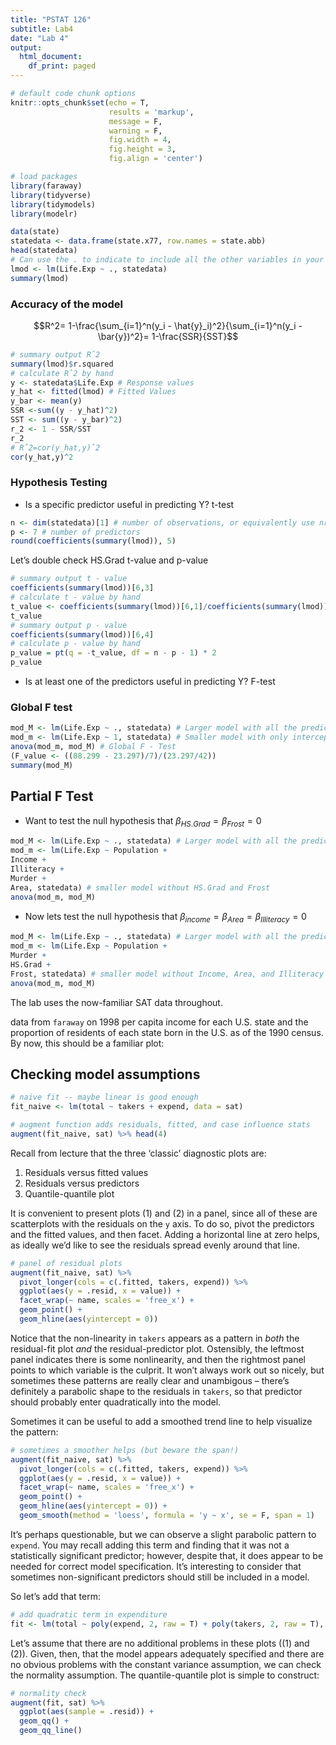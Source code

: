 ```yaml
---
title: "PSTAT 126"
subtitle: Lab4
date: "Lab 4"
output:
  html_document:
    df_print: paged
---
```



```r
# default code chunk options
knitr::opts_chunk$set(echo = T,
                      results = 'markup',
                      message = F, 
                      warning = F,
                      fig.width = 4,
                      fig.height = 3,
                      fig.align = 'center') 

# load packages
library(faraway)
library(tidyverse)
library(tidymodels)
library(modelr)
```

```r
data(state)
statedata <- data.frame(state.x77, row.names = state.abb)
head(statedata)
# Can use the . to indicate to include all the other variables in your model
lmod <- lm(Life.Exp ~ ., statedata)
summary(lmod)
```

###  Accuracy of the model

$$R^2= 1-\frac{\sum_{i=1}^n(y_i - \hat{y}_i)^2}{\sum_{i=1}^n(y_i - \bar{y})^2}= 1-\frac{SSR}{SST}$$
```r
# summary output Rˆ2
summary(lmod)$r.squared
# calculate Rˆ2 by hand
y <- statedata$Life.Exp # Response values
y_hat <- fitted(lmod) # Fitted Values
y_bar <- mean(y)
SSR <-sum((y - y_hat)^2)
SST <- sum((y - y_bar)^2)
r_2 <- 1 - SSR/SST
r_2
# Rˆ2=cor(y_hat,y)ˆ2
cor(y_hat,y)^2
```

### Hypothesis Testing

- Is a specific predictor useful in predicting Y? t-test

```r
n <- dim(statedata)[1] # number of observations, or equivalently use nrow(statedata)
p <- 7 # number of predictors
round(coefficients(summary(lmod)), 5)

```

Let’s double check HS.Grad t-value and p-value

```r
# summary output t - value
coefficients(summary(lmod))[6,3]
# calculate t - value by hand
t_value <- coefficients(summary(lmod))[6,1]/coefficients(summary(lmod))[6,2]
t_value
# summary output p - value
coefficients(summary(lmod))[6,4]
# calculate p - value by hand
p_value = pt(q = -t_value, df = n - p - 1) * 2
p_value
```

- Is at least one of the predictors useful in predicting Y? F-test


### Global F test

```r
mod_M <- lm(Life.Exp ~ ., statedata) # Larger model with all the predictors
mod_m <- lm(Life.Exp ~ 1, statedata) # Smaller model with only intercept
anova(mod_m, mod_M) # Global F - Test
(F_value <- ((88.299 - 23.297)/7)/(23.297/42))
summary(mod_M)
```

## Partial F Test

- Want to test the null hypothesis that $\beta_{HS.Grad} = \beta_{Frost} = 0$

```r
mod_M <- lm(Life.Exp ~ ., statedata) # Larger model with all the predictors
mod_m <- lm(Life.Exp ~ Population +
Income +
Illiteracy +
Murder +
Area, statedata) # smaller model without HS.Grad and Frost
anova(mod_m, mod_M)
```

- Now lets test the null hypothesis that $\beta_{income} = \beta_{Area} = \beta_{Illiteracy} = 0$

```r
mod_M <- lm(Life.Exp ~ ., statedata) # Larger model with all the predictors
mod_m <- lm(Life.Exp ~ Population +
Murder +
HS.Grad +
Frost, statedata) # smaller model without Income, Area, and Illiteracy
anova(mod_m, mod_M)
```





The lab uses the now-familiar SAT data throughout. 

 data from `faraway` on 1998 per capita income for each U.S. state and the proportion of residents of each state born in the U.S. as of the 1990 census. By now, this should be a familiar plot:


## Checking model assumptions


```r
# naive fit -- maybe linear is good enough
fit_naive <- lm(total ~ takers + expend, data = sat)

# augment function adds residuals, fitted, and case influence stats
augment(fit_naive, sat) %>% head(4)
```

Recall from lecture that the three 'classic' diagnostic plots are:

1. Residuals versus fitted values
2. Residuals versus predictors
3. Quantile-quantile plot

It is convenient to present plots (1) and (2) in a panel, since all of these are scatterplots with the residuals on the `y` axis. To do so, pivot the predictors and the fitted values, and then facet. Adding a horizontal line at zero helps, as ideally we'd like to see the residuals spread evenly around that line.
```r
# panel of residual plots
augment(fit_naive, sat) %>%
  pivot_longer(cols = c(.fitted, takers, expend)) %>%
  ggplot(aes(y = .resid, x = value)) +
  facet_wrap(~ name, scales = 'free_x') +
  geom_point() +
  geom_hline(aes(yintercept = 0))
```

Notice that the non-linearity in `takers` appears as a pattern in *both* the residual-fit plot *and* the residual-predictor plot. Ostensibly, the leftmost panel indicates there is some nonlinearity, and then the rightmost panel points to which variable is the culprit. It won't always work out so nicely, but sometimes these patterns are really clear and unambigous -- there's definitely a parabolic shape to the residuals in `takers`, so that predictor should probably enter quadratically into the model.

Sometimes it can be useful to add a smoothed trend line to help visualize the pattern:
```r
# sometimes a smoother helps (but beware the span!)
augment(fit_naive, sat) %>%
  pivot_longer(cols = c(.fitted, takers, expend)) %>%
  ggplot(aes(y = .resid, x = value)) +
  facet_wrap(~ name, scales = 'free_x') +
  geom_point() +
  geom_hline(aes(yintercept = 0)) +
  geom_smooth(method = 'loess', formula = 'y ~ x', se = F, span = 1)
```


It's perhaps questionable, but we can observe a slight parabolic pattern to `expend`. You may recall adding this term and finding that it was not a statistically significant predictor; however, despite that, it does appear to be needed for correct model specification. It's interesting to consider that sometimes non-significant predictors should still be included in a model.

So let's add that term:
```r
# add quadratic term in expenditure
fit <- lm(total ~ poly(expend, 2, raw = T) + poly(takers, 2, raw = T), data = sat)
```



Let's assume that there are no additional problems in these plots ((1) and (2)). Given, then, that the model appears adequately specified and there are no obvious problems with the constant variance assumption, we can check the normality assumption. The quantile-quantile plot is simple to construct:
```r
# normality check
augment(fit, sat) %>%
  ggplot(aes(sample = .resid)) +
  geom_qq() +
  geom_qq_line()
```


